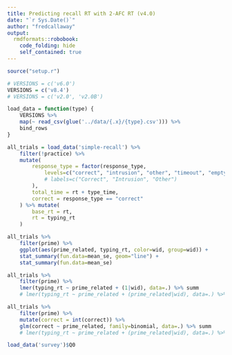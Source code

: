 ```yaml
---
title: Predicting recall RT with 2-AFC RT (v4.0)
date: "`r Sys.Date()`"
author: "fredcallaway"
output:
  rmdformats::robobook:
    code_folding: hide
    self_contained: true
---
```



```r
source("setup.r")

# VERSIONS = c('v6.0')
VERSIONS = c('v8.4')
# VERSIONS = c('v2.0', 'v2.0B')

load_data = function(type) {
    VERSIONS %>% 
    map(~ read_csv(glue('../data/{.x}/{type}.csv'))) %>% 
    bind_rows
}

all_trials = load_data('simple-recall') %>% 
    filter(!practice) %>% 
    mutate(
        response_type = factor(response_type, 
            levels=c("correct", "intrusion", "other", "timeout", "empty"),
            # labels=c("Correct", "Intrusion", "Other")
        ),
        total_time = rt + type_time,
        correct = response_type == "correct"
    ) %>% mutate(
        base_rt = rt,
        rt = typing_rt
    )
```

```r
all_trials %>% 
    filter(prime) %>% 
    ggplot(aes(prime_related, typing_rt, color=wid, group=wid)) +
    stat_summary(fun.data=mean_se, geom="line") +
    stat_summary(fun.data=mean_se)
```

```r
all_trials %>% 
    filter(prime) %>% 
    lmer(typing_rt ~ prime_related + (1|wid), data=.) %>% summ
    # lmer(typing_rt ~ prime_related + (prime_related|wid), data=.) %>% summ
```

```r
all_trials %>% 
    filter(prime) %>% 
    mutate(correct = int(correct)) %>% 
    glm(correct ~ prime_related, family=binomial, data=.) %>% summ
    # lmer(typing_rt ~ prime_related + (prime_related|wid), data=.) %>% summ
```

```r
load_data('survey')$Q0


```

